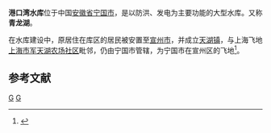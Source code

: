 {{Infobox Reservoir | 
|name                     = 港口湾水库
|nickname                 = 青龙湖
|image                    = 20191208高空俯瞰宣城宁国青龙湾落羽杉林.jpg
|image_caption            = 高空俯瞰宣城宁国青龙湾落羽杉林
|map                      = 
|map_caption              = 
|code                     = 
|class                    = 大（二）型水库
|location_of_reservoir    = [[安徽省|安徽省]][[宁国市|宁国市]]
|location_of_dam          = [[青龙乡|青龙乡]]
|inflow                   = 
|outflow                  = [[西津河|西津河]]（[[水阳江|水阳江]]支流）
|catchment_area           = 
|reservoir_area           = 
|mean_depth               = 
|maximum_depth            = 
|flood_level              = 
|normal_water_level       = 135
|dead_water_level         = 
|water_quality            = 
|island                   = 
|maximum_storage_capacity = 9.4亿
|normal_storage_capacity = 
|dead_storage_capacity = 
|type_of_dam = 
|elevation_of_dam = 
|height_of_dam = 
|length_of_dam = 
|width_of_dam = 
|installed_capacity = ６万千瓦
|start = 1998年
|complete = 2001年
|cost = 11.03亿元
|emigrate = 
|latd = 30
|latm = 34
|lats = 47
|latNS = N
|longd = 118
|longm = 52
|longs = 20
|longEW = E
|website = 
|footnotes = <ref>[http://news.h2o-china.com/html/2002/04/85761017641040_1.shtml 安徽港口湾水库项目节约投资2.5亿元] {{webarchive|url=https://web.archive.org/web/20160304194030/http://news.h2o-china.com/html/2002/04/85761017641040_1.shtml |date=2016-03-04 }}</ref><ref>{{Cite web |url=http://ah.anhuinews.com/system/2010/03/09/002706250.shtml |title=港口湾水库水位创历史新高 |access-date=2010-07-29 |archive-date=2016-03-04 |archive-url=https://web.archive.org/web/20160304102851/http://ah.anhuinews.com/system/2010/03/09/002706250.shtml |dead-url=no }}</ref><ref>[http://www.chinawater.net.cn/CWSNews_View.asp?CWSNewsID=11117 港口湾水库工程——这样获得鲁班奖]</ref>
}}
{{中国自然保护单位
|级别 = 省级风景名胜区
|名称 = 青龙湾
|子项 = 
|图片 = 
|图片大小 = 
|说明 = 
|省名 = 安徽省
|市/县名 = 
|所在 = [[宣城市|宣城市]][[宁国市|宁国市]]
|分类 = 
|面积 = 
|建立时间 = 2015年
}}
'''港口湾水库'''位于中国[[安徽省|安徽省]][[宁国市|宁国市]]，是以防洪、发电为主要功能的大型水库。又称'''青龙湖'''。
     
在水库建设中，原居住在库区的居民被安置至[[宣州市|宣州市]]，并成立[[天湖街道|天湖镇]]，与上海飞地[[上海市军天湖监狱|上海市军天湖农场社区]]毗邻，仍由宁国市管辖，为宁国市在宣州区的飞地<ref>{{cite news|title=黄东升孙正东出席宁国市天湖街道建制十周年庆典大会|url=http://www.zgxcsw.gov.cn/content/detail/56418ccc058279153fe2b839.html|publisher=中国共产党宣城市委员会|date=2010-11-09|accessdate=2021-09-28|archive-date=2021-09-28|archive-url=https://web.archive.org/web/20210928065151/http://www.zgxcsw.gov.cn/content/detail/56418ccc058279153fe2b839.html|dead-url=no}}</ref>。

==参考文献==
{{reflist}}

[[Category:安徽水库|G]]
[[Category:宁国市|G]]